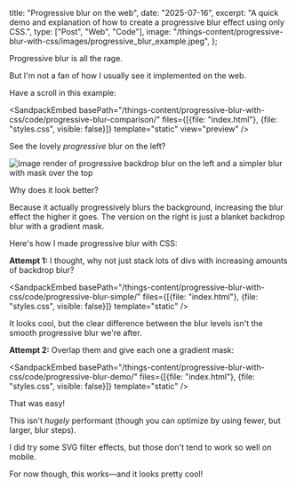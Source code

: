   title: "Progressive blur on the web",
  date: "2025-07-16",
  excerpt: "A quick demo and explanation of how to create a progressive blur effect using only CSS.",
  type: ["Post", "Web", "Code"],
  image: "/things-content/progressive-blur-with-css/images/progressive_blur_example.jpeg",
};

Progressive blur is all the rage.

But I'm not a fan of how I usually see it implemented on the web.

Have a scroll in this example:

<SandpackEmbed
  basePath="/things-content/progressive-blur-with-css/code/progressive-blur-comparison/"
  files={[{file: "index.html"}, {file: "styles.css", visible: false}]}
  template="static"
  view="preview"
/>


See the lovely *progressive* blur on the left?

![image render of progressive backdrop blur on the left and a simpler blur with mask over the top](/things-content/progressive-blur-with-css/images/progressive_blur_example.jpeg)


Why does it look better?

Because it actually progressively blurs the background, increasing the blur effect the higher it goes. The version on the right is just a blanket backdrop blur with a gradient mask.


Here's how I made progressive blur with CSS:

**Attempt 1:** I thought, why not just stack lots of divs with increasing amounts of backdrop blur?

<SandpackEmbed
  basePath="/things-content/progressive-blur-with-css/code/progressive-blur-simple/"
  files={[{file: "index.html"}, {file: "styles.css", visible: false}]}
  template="static"
/>


It looks cool, but the clear difference between the blur levels isn't the smooth progressive blur we're after.


**Attempt 2:** Overlap them and give each one a gradient mask:

<SandpackEmbed
  basePath="/things-content/progressive-blur-with-css/code/progressive-blur-demo/"
  files={[{file: "index.html"}, {file: "styles.css", visible: false}]}
  template="static"
/>

That was easy!

This isn't *hugely* performant (though you can optimize by using fewer, but larger, blur steps).


I did try some SVG filter effects, but those don't tend to work so well on mobile.


For now though, this works—and it looks pretty cool!